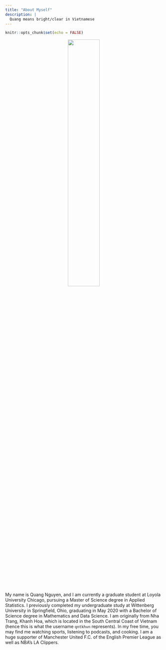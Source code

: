 ```yaml
---
title: "About Myself"
description: |
  Quang means bright/clear in Vietnamese
---
```


```r
knitr::opts_chunk$set(echo = FALSE)
```

<center>

![](https://raw.githubusercontent.com/qntkhvn/quang/main/images/me.png){width=45%}

</center>

My name is Quang Nguyen, and I am currently a graduate student at Loyola University Chicago, pursuing a Master of Science degree in Applied Statistics. I previously completed my undergraduate study at Wittenberg University in Springfield, Ohio, graduating in May 2020 with a Bachelor of Science degree in Mathematics and Data Science. I am originally from Nha Trang, Khanh Hoa, which is located in the South Central Coast of Vietnam (hence this is what the username `qntkhvn` represents). In my free time, you may find me watching sports, listening to podcasts, and cooking. I am a huge supporter of Manchester United F.C. of the English Premier League as well as NBA's LA Clippers.
